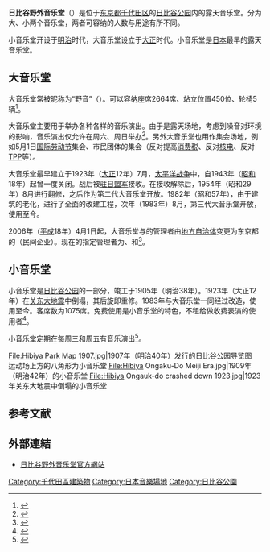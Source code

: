 {{Infobox 體育場館
|地图= | 所在纬度= | 所在经度= | 地图描述= | 图钉描述= | 图钉描述位置=
|stadium_name= 日比谷野外音乐堂<br/>{{lang|en|Hibiya Open-Air Concert Hall}}
|nick_name= 日比谷野音、野音
|full_name=
|logo=
|image= [[Image:Hibiya_Open-Air_Concert_Hall.JPG|300px]]<br/>小音乐堂
|location= [[東京都|東京都]][[千代田区|千代田区]][[日比谷公園|日比谷公園]]1-5
|coordinates=
|broke_ground=
|built=1923年7月
|opened=
|renovated=
|expanded=
|closed=
|demolished=
|owner=
|operator= 東京都指定管理者<br/>日比谷公会堂・大音乐堂管理事务所
|surface=
|architect=
|project_manager=
|construction_cost=
|structural engineer=
|services engineer=
|general_contractor=
|main_contractors=
|former_name=
|tenants=
|seating_capacity=大音乐堂：座椅2664席，站立位450席，轮椅位5席<br/>小音乐堂：1075席}}
{{japanese|japanese=日比谷野外音楽堂|kana=ひびや やがい おんがくどう|romaji=Hibiya Yagai Ongaku-dō}}


'''日比谷野外音乐堂'''（{{Jpn|j=日比谷野外音楽堂|kn=ひびややがいおんがくどう}}）是位于[[东京都|东京都]][[千代田区|千代田区]]的[[日比谷公园|日比谷公园]]内的露天音乐堂。分为大、小两个音乐堂，两者可容纳的人数与用途有所不同。

小音乐堂开设于[[明治|明治]]时代，大音乐堂设立于[[大正|大正]]时代。小音乐堂是[[日本|日本]]最早的露天音乐堂。

== 大音乐堂 ==
大音乐堂常被昵称为“野音”（{{Jpn|j=野音|kn=やおん|rm=Yaon}}）。可以容纳座席2664席、站立位置450位、轮椅5辆<ref>{{Cite web|url=http://hibiya-kokaido.com/PDFFile/yaon-zaseki.pdf|title=大音楽堂（野音）：座席表|accessdate=2015年7月29日|last=|first=|date=|work=|publisher=|language=ja|archive-url=https://web.archive.org/web/20150226051932/http://hibiya-kokaido.com/PDFFile/yaon-zaseki.pdf|archive-date=2015年2月26日|dead-url=yes}}</ref>。

大音乐堂主要用于举办各种各样的音乐演出。由于是露天场地，考虑到噪音对环境的影响，音乐演出仅允许在周六、周日举办<ref>{{Cite web|url=http://hibiya-kokaido.com/PDFFile/yaon-siyojonotyui-0811.pdf|title=大音楽堂（野音）：使用上の注意及び会場管理要領|accessdate=2015年7月29日|last=|first=|date=|work=|publisher=|language=ja|archive-url=https://web.archive.org/web/20150226051742/http://hibiya-kokaido.com/PDFFile/yaon-siyojonotyui-0811.pdf|archive-date=2015-02-26|dead-url=no}}</ref>。另外大音乐堂也用作集会场地，例如5月1日[[国际劳动节|国际劳动节]]集会、市民团体的集会（反对提高[[增值税|消费税]]、反对[[核电|核电]]、反对[[跨太平洋戰略經濟夥伴關係協議|TPP]]等）。

大音乐堂最早建立于1923年（[[大正|大正]]12年）7月，[[太平洋战争|太平洋战争]]中，自1943年（[[昭和|昭和]]18年）起曾一度关闭。战后被[[駐日盟軍總司令|驻日盟军]]接收。在接收解除后，1954年（昭和29年）8月进行翻修，之后作为第二代大音乐堂开放。1982年（昭和57年），由于建筑的老化，进行了全面的改建工程，次年（1983年）8月，第三代大音乐堂开放，使用至今。

2006年（[[平成|平成]]18年）4月1日起，大音乐堂与{{link-ja|日比谷公会堂|日比谷公会堂}}的管理者由[[地方自治体|地方自治体]]变更为东京都的{{link-ja|指定管理者|指定管理者}}（民间企业）。现在的指定管理者为{{lang|ja|大星ビル管理株式会社}}、{{lang|ja|株式会社共立}}和{{lang|ja|株式会社日比谷アメニス}}<ref>{{Cite web|url=http://hibiya-kokaido.com/|title=指定管理者制度とは・・・|accessdate=2015年7月29日|last=|first=|date=|work=|publisher=|language=ja|archive-url=https://web.archive.org/web/20150730011201/http://hibiya-kokaido.com/|archive-date=2015-07-30|dead-url=no}}</ref>。

== 小音乐堂 ==
小音乐堂是[[日比谷公园|日比谷公园]]的一部分，竣工于1905年（明治38年）。1923年（大正12年）在[[关东大地震|关东大地震]]中倒塌，其后旋即重修。1983年与大音乐堂一同经过改造，使用至今。客席数为1075席。免费使用是小音乐堂的特色，不租给做收费表演的使用者<ref>{{Cite web|url=http://www.kensetsu.metro.tokyo.jp/kouen/kouenannai/park/hibiya.html|title=日比谷公園 施設について|accessdate=2015年7月29日|last=|first=|date=|work=|publisher=|language=ja|archive-url=https://web.archive.org/web/20150809053215/http://www.kensetsu.metro.tokyo.jp/kouen/kouenannai/park/hibiya.html|archive-date=2015-08-09|dead-url=no}}</ref>。

小音乐堂定期在每周三和周五有音乐演出<ref>{{Cite web|url=http://www.kensetsu.metro.tokyo.jp/kouen/kouenannai/park/hibiya.html|title=都立公園　庭園案内　日比谷公園　|accessdate=2015年7月29日|last=|first=|date=|work=|publisher=|language=ja|archive-url=https://web.archive.org/web/20150809053215/http://www.kensetsu.metro.tokyo.jp/kouen/kouenannai/park/hibiya.html|archive-date=2015-08-09|dead-url=no}}</ref>。

<gallery widths="250px" heights="220px">
File:Hibiya Park Map 1907.jpg|1907年（明治40年）发行的日比谷公园导览图<br/>运动场上方的八角形为小音乐堂
File:Hibiya Ongaku-Do Meiji Era.jpg|1909年（明治42年）的小音乐堂
File:Hibiya Ongauk-do crashed down 1923.jpg|1923年关东大地震中倒塌的小音乐堂
</gallery>

== 参考文献 ==
{{commonscat|Hibiya Open-Air Concert Hall}}
{{refbegin}}
{{Reflist}}
{{refend}}

==外部連結==
* {{Ja icon}}[http://hibiya-kokaido.com/ 日比谷野外音乐堂官方網站] {{Wayback|url=http://hibiya-kokaido.com/ |date=20150730011201 }}

{{coord|35|40|20.5|N|139|45|14.5|E|region:JP|display=title}}

{{DEFAULTSORT:Hibiya Yagai Ongakudo}}
[[Category:千代田區建築物|Category:千代田區建築物]]
[[Category:日本音樂場地|Category:日本音樂場地]]
[[Category:日比谷公園|Category:日比谷公園]]